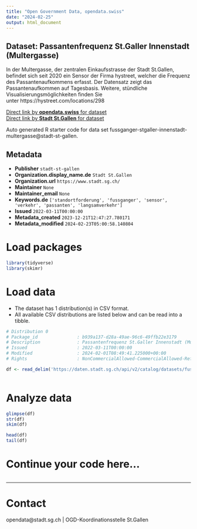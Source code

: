 ```yaml
---
title: "Open Government Data, opendata.swiss"
date: "2024-02-25"
output: html_document
---
```


## Dataset: Passantenfrequenz St.Galler Innenstadt (Multergasse)

In der Multergasse, der zentralen Einkaufsstrasse der Stadt St.Gallen, befindet sich seit 2020 ein Sensor der Firma hystreet, welcher die Frequenz des Passantenaufkommens erfasst. Der Datensatz zeigt das Passantenaufkommen auf Tagesbasis. Weitere, stündliche Visualisierungsmöglichkeiten finden Sie unter https://hystreet.com/locations/298

[Direct link by **opendata.swiss** for dataset](https://opendata.swiss/de/dataset/passantenfrequenz-st-galler-innenstadt-multergasse)<br>
[Direct link by **Stadt St.Gallen** for dataset](https://daten.stadt.sg.ch/explore/dataset/fussganger-stgaller-innenstadt-multergasse/)

Auto generated R starter code for data set fussganger-stgaller-innenstadt-multergasse@stadt-st-gallen.

## Metadata

- **Publisher** `stadt-st-gallen`
- **Organization.display_name.de** `Stadt St.Gallen`
- **Organization.url** `https://www.stadt.sg.ch/`
- **Maintainer** `None`
- **Maintainer_email** `None`
- **Keywords.de** `['standortforderung', 'fussganger', 'sensor', 'verkehr', 'passanten', 'langsamverkehr']`
- **Issued** `2022-03-11T00:00:00`
- **Metadata_created** `2023-12-21T12:47:27.780171`
- **Metadata_modified** `2024-02-23T05:00:58.140804`


# Load packages

```r

library(tidyverse)
library(skimr)

```

# Load data

-   The dataset has 1 distribution(s) in CSV format.
-   All available CSV distributions are listed below and can be read into a tibble.

```r

# Distribution 0
# Package_id               : b939a137-d28a-49ae-96c6-49ffb22e3179
# Description              : Passantenfrequenz St.Galler Innenstadt (Multergasse) (csv)
# Issued                   : 2022-03-11T00:00:00
# Modified                 : 2024-02-01T08:49:41.225000+00:00
# Rights                   : NonCommercialAllowed-CommercialAllowed-ReferenceRequired

df <- read_delim('https://daten.stadt.sg.ch/api/v2/catalog/datasets/fussganger-stgaller-innenstadt-multergasse/exports/csv')



```

# Analyze data

```r

glimpse(df)
str(df)
skim(df)

head(df)
tail(df)

```

# Continue your code here...

```r

```

------------------------------------------------------------------------

# Contact

opendata@stadt.sg.ch | OGD-Koordinationsstelle St.Gallen
